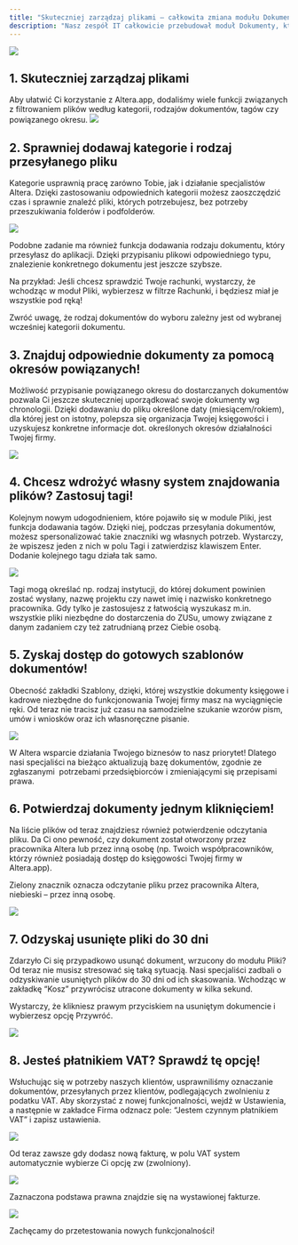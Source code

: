 ```yaml
---
title: "Skuteczniej zarządzaj plikami – całkowita zmiana modułu Dokumenty"
description: "Nasz zespół IT całkowicie przebudował moduł Dokumenty, który teraz będzie nazywany Pliki. Wraz z nową nazwą wprowadziliśmy szereg zmian opartych na zebranej informacji zwrotnej od naszych klientów. Naszym celem jest zapewnienie jak najlepszej obsługi naszej aplikacji, dlatego w najnowszej aktualizacji wdrożyliśmy Wasze sugestie."
---
```


![](4.1.Skuteczniejzarządzajplikami–całkowitazmianamodułuDokumenty.png)

## 1. Skuteczniej zarządzaj plikami

Aby ułatwić Ci korzystanie z Altera.app, dodaliśmy wiele funkcji związanych z filtrowaniem plików według kategorii, rodzajów dokumentów, tagów czy powiązanego okresu.
![](4.2.Skuteczniejzarządzajplikami–całkowitazmianamodułuDokumenty.png)

## 2. Sprawniej dodawaj kategorie i rodzaj przesyłanego pliku

Kategorie usprawnią pracę zarówno Tobie, jak i działanie specjalistów Altera. Dzięki zastosowaniu odpowiednich kategorii możesz zaoszczędzić czas i sprawnie znaleźć pliki, których potrzebujesz, bez potrzeby przeszukiwania folderów i podfolderów.

![](4.3.Skuteczniejzarządzajplikami–całkowitazmianamodułuDokumenty.png)

Podobne zadanie ma również funkcja dodawania rodzaju dokumentu, który przesyłasz do aplikacji. Dzięki przypisaniu plikowi odpowiedniego typu, znalezienie konkretnego dokumentu jest jeszcze szybsze. 

Na przykład: Jeśli chcesz sprawdzić Twoje rachunki, wystarczy, że wchodząc w moduł Pliki, wybierzesz w filtrze Rachunki, i będziesz miał je wszystkie pod ręką!

Zwróć uwagę, że rodzaj dokumentów do wyboru zależny jest od wybranej wcześniej kategorii dokumentu.

## 3. Znajduj odpowiednie dokumenty za pomocą okresów powiązanych!

Możliwość przypisanie powiązanego okresu do dostarczanych dokumentów pozwala Ci jeszcze skuteczniej uporządkować swoje dokumenty wg chronologii. Dzięki dodawaniu do pliku określone daty (miesiącem/rokiem), dla której jest on istotny, polepsza się organizacja Twojej księgowości i uzyskujesz konkretne informacje dot. określonych okresów działalności Twojej firmy.

![](4.4.Skuteczniejzarządzajplikami–całkowitazmianamodułuDokumenty.png)

## 4. Chcesz wdrożyć własny system znajdowania plików? Zastosuj tagi!

Kolejnym nowym udogodnieniem, które pojawiło się w module Pliki, jest funkcja dodawania tagów. Dzięki niej, podczas przesyłania dokumentów, możesz spersonalizować takie znaczniki wg własnych potrzeb. Wystarczy, że wpiszesz jeden z nich w polu Tagi i zatwierdzisz klawiszem Enter. Dodanie kolejnego tagu działa tak samo.

![](4.5.Skuteczniejzarządzajplikami–całkowitazmianamodułuDokumenty.png)

Tagi mogą określać np. rodzaj instytucji, do której dokument powinien zostać wysłany, nazwę projektu czy nawet imię i nazwisko konkretnego pracownika. Gdy tylko je zastosujesz z łatwością wyszukasz m.in. wszystkie pliki niezbędne do dostarczenia do ZUSu, umowy związane z danym zadaniem czy też zatrudnianą przez Ciebie osobą.

## 5. Zyskaj dostęp do gotowych szablonów dokumentów!

Obecność zakładki Szablony, dzięki, której wszystkie dokumenty księgowe i kadrowe niezbędne do funkcjonowania Twojej firmy masz na wyciągnięcie ręki. Od teraz nie tracisz już czasu na samodzielne szukanie wzorów pism, umów i wniosków oraz ich własnoręczne pisanie.

![](4.6.Skuteczniejzarządzajplikami–całkowitazmianamodułuDokumenty.png)

W Altera wsparcie działania Twojego biznesów to nasz priorytet! Dlatego nasi specjaliści na bieżąco aktualizują bazę dokumentów, zgodnie ze zgłaszanymi  potrzebami przedsiębiorców i zmieniającymi się przepisami prawa.

## 6. Potwierdzaj dokumenty jednym kliknięciem!

Na liście plików od teraz znajdziesz również potwierdzenie odczytania pliku. Da Ci ono pewność, czy dokument został otworzony przez pracownika Altera lub przez inną osobę (np. Twoich współpracowników, którzy również posiadają dostęp do księgowości Twojej firmy w Altera.app). 

Zielony znacznik oznacza odczytanie pliku przez pracownika Altera, niebieski – przez inną osobę.

![](4.7.Skuteczniejzarządzajplikami–całkowitazmianamodułuDokumenty.png)

## 7. Odzyskaj usunięte pliki do 30 dni

Zdarzyło Ci się przypadkowo usunąć dokument, wrzucony do modułu Pliki? Od teraz nie musisz stresować się taką sytuacją. Nasi specjaliści zadbali o odzyskiwanie usuniętych plików do 30 dni od ich skasowania. Wchodząc w zakładkę “Kosz” przywrócisz utracone dokumenty w kilka sekund.

Wystarczy, że klikniesz prawym przyciskiem na usuniętym dokumencie i wybierzesz opcję Przywróć.

![](4.8.Skuteczniejzarządzajplikami–całkowitazmianamodułuDokumenty.png)

## 8. Jesteś płatnikiem VAT? Sprawdź tę opcję!

Wsłuchując się w potrzeby naszych klientów, usprawniliśmy oznaczanie dokumentów, przesyłanych przez klientów, podlegających zwolnieniu z podatku VAT. Aby skorzystać z nowej funkcjonalności, wejdź w Ustawienia, a następnie w zakładce Firma odznacz pole: “Jestem czynnym płatnikiem VAT” i zapisz ustawienia.

![](4.9.Skuteczniejzarządzajplikami–całkowitazmianamodułuDokumenty.png)

Od teraz zawsze gdy dodasz nową fakturę, w polu VAT system automatycznie wybierze Ci opcję zw (zwolniony).

![](4.10.Skuteczniejzarządzajplikami–całkowitazmianamodułuDokumenty.png)

Zaznaczona podstawa prawna znajdzie się na wystawionej fakturze. 

![](4.11.Skuteczniejzarządzajplikami–całkowitazmianamodułuDokumenty.png)

Zachęcamy do przetestowania nowych funkcjonalności!